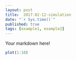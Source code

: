 ```yaml
---
layout: post
title:  2017-02-12-simulation
date: "`r Sys.time()`"
published: true
tags: [example1, example2]
---
```


Your markdown here!

```r
plot(1:10)
```
